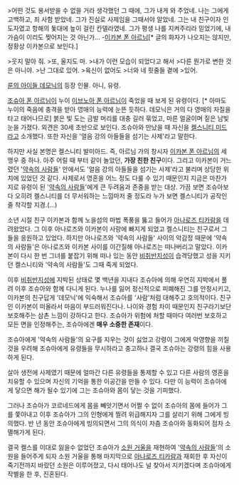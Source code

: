 >어떤 것도 용서받을 수 없을 거라 생각했던 그 때에, 그가 내게 와 주었네. 나는 그에게 고백하고, 죄 사함 받았네. 그가 진실로 사제임을 그때서야 알았네. 그는 내 친구이자 인도자였고 항해의 돛대에 높이 걸린 칸델라였네. 그가 평생 나를 지켜주리라 믿었기에, 내 가슴이 이리도 찢어지는 것 아닌가... -[[이카본 폰 아르님]][* 글의 화자가 나오지는 않지만, 정황상 이카본으로 보인다.] 

>웃지 말아 줘.
>또,  울지도 마.
>내가 이런 모습이 되었다고 해서
>다른 뭔가로 변한 것은 아니야.
>난 그대로 있어.
>육신이 없어도
>너와 네 핏줄들 곁에
>있어.

[[룬의 아이들 데모닉]]의 등장 인물. 아니, 유령.

[[조슈아 폰 아르님]]이 누이 [[이브노아 폰 아르님]]이 죽었을 때 보게 된 유령이다. [* 아마도 누이의 죽음에 충격을 받아 영매의 능력에 눈뜬 듯하다. 데모닉은 거의 다 영매의 자질을 타고 태어나므로] 붉은 빛 도는 금발 머리를 대충 길러 묶었고, 마른 얼굴이며 짙은 남빛 눈을 가졌다. 외견은 30세 초반으로 보인다. 조슈아와 만났을 때 자신을 [[켈스니티 미드]]라고 소개했다. 또한 자신을 '얼음 강의 아들들을 섬기는 사제'라고 말한다.

하지만 사실 본명은 켈스니티 발미아드. 즉, 아르님 가의 창시자 [[이카본 폰 아르님]]의 세 맹우 중 하나. 아주 어릴 때 부터 같이 놀았던, '''가장 친한 친구'''이다. 그리고 이카본이 거느렸던 '[[약속의 사람들]]' 안에서도 '얼음 강의 아들들을 섬기는 사제'라고 불리며 상당한 위치에 있었던 것 같다. 사제로서 영혼을 어느 정도 다룰 수 있기 때문인지 지금은 마찬가지로 유령이 된 '[[약속의 사람들]]'에게 큰 두려움과 존중을 받는 대상. 가끔 보면 조슈아보다 오히려 켈스니티를 더 무서워하는 느낌마저 줄 정도라 누가 보면 켈스니티가 공작인 줄 착각할 지경.(…)

소년 시절 친구 이카본과 함께 노을섬의 마법 폭풍을 뚫고 들어가 [[아나로즈 티카람]]을 데려왔었다. 그 이후 아나로즈와 이카본이 사랑에 빠지게 되었고 켈스니티는 친구로서 그들을 응원하고 있었다. 하지만 아나로즈와 '약속의 사람들' 사이의 악감정 때문에 '약속의 사람들'은 아나로즈와 이카본 사이를 이간질해 아나로즈는 떠나버리고 말았다. 이카본이 다시 한 번 그녀를 붙잡기 위해 떠나 있는 동안 [[비취반지성]]이 습격당했고 성을 지키던 켈스니티와 '약속의 사람들'도 그때 죽게 되었다.

이후 [[비취반지성]]에 지박된 상태로 몇 백년을 지내다 조슈아에 의해 우연히 지박에서 풀려 이후 조슈아와 함께 다니게 된다. 누나를 잃어 정신적으로 피폐해진 그를 안정시키고, 이카본의 친구답게 '데모닉'에 익숙해서 조슈아를 '사람'처럼 대해주고 호의적이다. 친구인 이카본이 떠올라서 마음이 부드러워진다나. 나이와 경험 차이 때문인지 친구라기보단 보호해주는 삼촌 느낌이 강하다고 한다. 조슈아가 위험에 처할 때마다 여러번 보호하고 모든 면을 인정해주는, 조슈아에겐 '''매우 소중한 존재'''이다.

조슈아에게 '약속의 사람들'의 요구를 지우는 것이 싫었고 강령이 그에게 악영향을 끼칠 것을 우려해 조슈아에게 유령들을 무시하라고 충고하나 결국 조슈아는 강령의 힘을 사용하게 된다.

살아 생전에 사제였기 때문에 얼마간 다른 유령들을 통제할 수 있고 다른 사람의 영혼을 치유할 수 있으며 자신의 기억을 통한 이공간을 만들 수 있다. 다만 이 능력이 조슈아에게 닿으면 해가 될수 있기에 그는 조슈아와 몸이 닿는 것을 기피했다.

그러나 조슈아가 코르네드에게 몸을 빼앗기면서 어쩔 수 없이 조슈아의 몸에 들어가 그를 쫓아내고 이후 조슈아가 그의 인형에게 찔려 위급해지자 그를 살리기 위해 그에게 빙의했다. 반 년 동안 조슈아에게 빙의되면서 그의 의식이 차츰 조슈아와 동화되어 점차 소멸해가게 된다.

결국 켈스를 이대로 잃을수 없었던 조슈아가 [[소원 거울]]을 재현하여 '[[약속의 사람들]]'의 소원을 들어주게 되자 소원 거울을 통해 마지막으로 [[아나로즈 티카람]]과 재회한 후 자신이 죽기전까지 바랐던 소원은 이루어졌고, 다시 태어나도 널 찾아서 지키겠다며 조슈아에게 작별을 한 후, 진혼된다.

